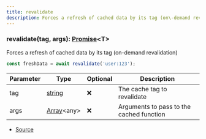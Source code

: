 ```yaml
---
title: revalidate
description: Forces a refresh of cached data by its tag (on\-demand revalidation)
---
```



### revalidate(tag, args): [Promise](https://developer.mozilla.org/en-US/docs/Web/JavaScript/Reference/Global_Objects/Promise)\<T>

Forces a refresh of cached data by its tag (on-demand revalidation)

```ts
const freshData = await revalidate('user:123');
```

| Parameter | Type | Optional | Description |
| ----------- | ----------- | ----------- | ----------- |
| tag | [string](https://developer.mozilla.org/en-US/docs/Web/JavaScript/Reference/Global_Objects/String) | ❌ | The cache tag to revalidate |
| args | [Array](https://developer.mozilla.org/en-US/docs/Web/JavaScript/Reference/Global_Objects/Array)\<any> | ❌ | Arguments to pass to the cached function |


- [Source](https://github.com/underctrl-io/commandkit/blob/f8cc07d11d2ae5ed7f529adff1649936223e27b2/packages/commandkit/src/cache/cache.ts#L284)